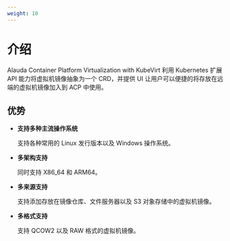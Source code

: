 ```yaml
---
weight: 10
---
```


# 介绍

Alauda Container Platform Virtualization with KubeVirt 利用 Kubernetes 扩展 API 能力将虚拟机镜像抽象为一个 CRD，并提供 UI 让用户可以便捷的将存放在远端的虚拟机镜像加入到 ACP 中使用。

## 优势

- **支持多种主流操作系统**

  支持各种常用的 Linux 发行版本以及 Windows 操作系统。

- **多架构支持**

  同时支持 X86_64 和 ARM64。

- **多来源支持**

  支持添加存放在镜像仓库、文件服务器以及 S3 对象存储中的虚拟机镜像。

- **多格式支持**
  
  支持 QCOW2 以及 RAW 格式的虚拟机镜像。

